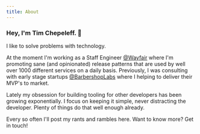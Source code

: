 ```yaml
---
title: About
---
```


### Hey, I'm Tim Chepeleff. 👋

I like to solve problems with technology.

At the moment I'm working as a Staff Engineer [@Wayfair](https://tech.wayfair.com/) where I'm promoting sane (and opinionated) release patterns that are used by well over 1000 different services on a daily basis. Previously, I was consulting with early stage startups [@BarbershopLabs](http://barbershoplabs.com/) where I helping to deliver their MVP's to market.

Lately my obsession for building tooling for other developers has been growing exponentially. I focus on keeping it simple, never distracting the developer. Plenty of things do that well enough already.

Every so often I'll post my rants and rambles here. Want to know more?  Get in touch!
